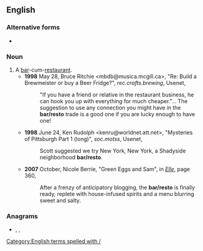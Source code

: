{{also|bar-resto}}
==English==

===Alternative forms===
* {{l|en|bar-resto}}

===Noun===
{{en-noun}}
# A [[bar]]-cum-[[restaurant]].
#* '''1998''' May 28, Bruce Ritchie <mbdb@musica.mcgill.ca>, "Re: Build a Brewmeister or buy a Beer Fridge?", ''rec.crafts.brewing'', Usenet,
#*: "If you have a friend or relative in the restaurant business, he can hook you up with everything for much cheaper."... The suggestion to use any connection you might have in the '''bar/resto''' trade is a good one if you are lucky enough to have one!
#* '''1998''' June 24, Ken Rudolph <kenru@worldnet.att.net>, "Mysteries of Pittsburgh Part 1 (long)", ''soc.motss'', Usenet,
#*: Scott suggested we try New York, New York, a Shadyside neighborhood '''bar/resto'''.
#* '''2007''' October, Nicole Berrie, "Green Eggs and Sam", in [[w:Elle|''Elle'']], page 360,
#*: After a frenzy of anticipatory blogging, the '''bar/resto''' is finally ready, replete with house-infused spirits and a menu blurring sweet and salty.

===Anagrams===
* {{l|en|aborters}}, {{l|en|arborets}}, {{l|en|taborers}}
[[Category:English terms spelled with /]]